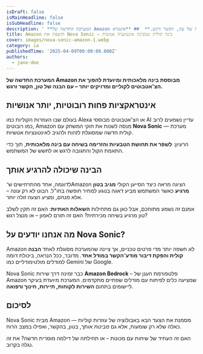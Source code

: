 ```yaml
---
isDraft: false
isMainHeadline: false
isSubHeadline: false
description: ' **המערכת החדשה של Amazon מבוססת בינה מלאכותית ומיועדת להפוך את הצ''אטבוטים לקוליים ומדויקים יותר – עם הבנה של טון, הקשר ורגש.**  ## **אינטרא'
title: Amazon חושפת את Nova Sonic – בינה קולית שמבינה אינטונציה אנושית
cover: images/nova-sonic-amazon-1.webp
category: ia
publishedTime: '2025-04-09T00:00:00.000Z'
authors:
  - jane-doe
---
```


**המערכת החדשה של Amazon מבוססת בינה מלאכותית ומיועדת להפוך את הצ'אטבוטים לקוליים ומדויקים יותר – עם הבנה של טון, הקשר ורגש.**

## **אינטראקציות פחות רובוטיות, יותר אנושיות**

בעולם שבו העוזרות הקוליות כמו Alexa או הצ'אטבוטים מבוססי AI עדיין נשמעים לרוב כמו רובוטים, Amazon מנסה לשנות את חוקי המשחק עם **Nova Sonic** — מערכת קולית חדשה שמסוגלת לזהות ולהגיב לאינטונציות אנושיות.

הרעיון: **לשפר את תחושת הטבעיות והזרימה בשיחה עם בינה מלאכותית**, תוך כדי התאמת הקול והתגובה לרגש או לחשש של המשתמש.

## **הבינה שיכולה להרגיע אותך**

לדוגמה, אחד מהתרחישים ש־Amazon הציגה מראה כיצד הסייען הקולי **מגיב בטון מרגיע** כאשר המשתמש מביע דאגה בנוגע למחיר חופשה בחו"ל. הבוט לא רק עונה – אלא _מנחם_, ומציע הצעה זולה יותר.

אמנם זה נשמע מתוחכם, אבל כאן גם מתחילות **השאלות האתיות**: האם זה תקין לשלב טון מרגיע בשיחה מכירתית? האם זה תורם לאמון – או מנצל רגש?

## **מה אנחנו יודעים על Nova Sonic?**

Amazon לא חשפה יותר מדי פרטים טכניים, אך ציינה שהמערכת מסוגלת לאחד **הבנה קולית והפקת דיבור מודע־הקשר במודל אחד**. מדובר, ככל הנראה, ביכולת דומה למודלים מולטימודליים כמו Gemini של Google.

Nova Sonic כבר זמינה דרך שירות **Amazon Bedrock** – פלטפורמת הענן של Amazon שמציעה כלים לפיתוח עם מודלים שפתיים מתקדמים. המערכת מיועדת בעיקר ליישומים בתחום **השירות לקוחות, תיירות, חינוך ורפואה**.

## **לסיכום**

Nova Sonic מבית Amazon מסמנת את הצעד הבא באבולוציה של עוזרות קוליות — כאלה שלא רק שומעות, אלא גם _מבינות_ אותך, בטון, בהקשר, ואפילו במצב הרוח.

האם זה העתיד של שיחות עם מכונות – או תחילתה של דילמה מוסרית חדשה? את זה נגלה בקרוב.
